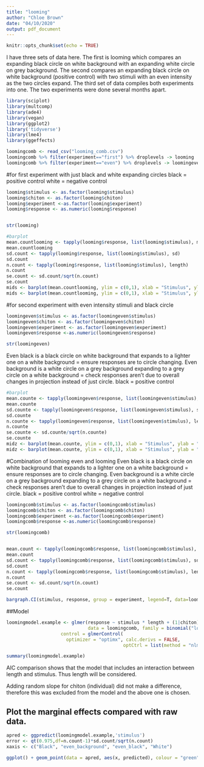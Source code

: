 ```yaml
---
title: "looming"
author: "Chloe Brown"
date: "04/10/2020"
output: pdf_document
---
```


```r
knitr::opts_chunk$set(echo = TRUE)
```

I have three sets of data here. The first is looming which compares an expanding black circle on white background with an expanding white circle on grey background. The second compares an expanding black circle on white background (positive control) with two stimuli with an even intensity as the two circles expand. The third set of data compiles both experiments into one. The two experiments were done several months apart.


```r
library(sciplot)
library(multcomp)
library(ade4)
library(vegan)
library(ggplot2)
library('tidyverse')
library(lme4)
library(ggeffects)
```

```r
loomingcomb <- read_csv("looming_comb.csv")
loomingcomb %>% filter(experiment=="first") %>% droplevels -> looming
loomingcomb %>% filter(experiment=="even") %>% droplevels -> loomingeven
```


#for first experiment with just black and white expanding circles
black = positive control
white = negative control
```r
looming$stimulus <- as.factor(looming$stimulus)
looming$chiton <- as.factor(looming$chiton)
looming$experiment <-as.factor(looming$experiment)
looming$response <- as.numeric(looming$response)


str(looming)
```

```r
#barplot
mean.countlooming <- tapply(looming$response, list(looming$stimulus), mean)
mean.countlooming
sd.count <- tapply(looming$response, list(looming$stimulus), sd)
sd.count
n.count <- tapply(looming$response, list(looming$stimulus), length)
n.count
se.count <- sd.count/sqrt(n.count)
se.count
mids <- barplot(mean.countlooming, ylim = c(0,1), xlab = "Stimulus", ylab = "Shadow Responses Elicited (%)") 
mids <- barplot(mean.countlooming, ylim = c(0,1), xlab = "Stimulus", ylab = "Shadow Responses Elicited (%)") +arrows(mids, mean.countlooming-se.count, mids, mean.countlooming+se.count,code = 3, angle = 90, length = 0.1)

```

#for second experiment with even intensity stimuli and black circle
```r
loomingeven$stimulus <- as.factor(loomingeven$stimulus)
loomingeven$chiton <- as.factor(loomingeven$chiton)
loomingeven$experiment <- as.factor(loomingeven$experiment)
loomingeven$response <-as.numeric(loomingeven$response)

str(loomingeven)
```
Even black is a black circle on white background that expands to a lighter one on a white background = ensure responses are to circle changing.
Even background is a white circle on a grey background expanding to a grey circle on a white background = check responses aren't due to overall changes in projection instead of just circle.
black = positive control
```r
#barplot
mean.counte <- tapply(loomingeven$response, list(loomingeven$stimulus), mean)
mean.counte
sd.counte <- tapply(loomingeven$response, list(loomingeven$stimulus), sd)
sd.counte
n.counte <- tapply(loomingeven$response, list(loomingeven$stimulus), length)
n.counte
se.counte <- sd.counte/sqrt(n.counte)
se.counte
midz <- barplot(mean.counte, ylim = c(0,1), xlab = "Stimulus", ylab = "Shadow Responses Elicited (%)") 
midz <- barplot(mean.counte, ylim = c(0,1), xlab = "Stimulus", ylab = "Shadow Responses Elicited (%)") +arrows(midz, mean.counte-se.counte, midz, mean.counte+se.counte,code = 3, angle = 90, length = 0.1)

```


#Combination of looming even and looming
Even black is a black circle on white background that expands to a lighter one on a white background = ensure responses are to circle changing.
Even background is a white circle on a grey background expanding to a grey circle on a white background = check responses aren't due to overall changes in projection instead of just circle.
black = positive control
white = negative control
```r
loomingcomb$stimulus <- as.factor(loomingcomb$stimulus)
loomingcomb$chiton <- as.factor(loomingcomb$chiton)
loomingcomb$experiment <-as.factor(loomingcomb$experiment)
loomingcomb$response <-as.numeric(loomingcomb$response)

str(loomingcomb)


mean.count <- tapply(loomingcomb$response, list(loomingcomb$stimulus), mean)
mean.count
sd.count <- tapply(loomingcomb$response, list(loomingcomb$stimulus), sd)
sd.count
n.count <- tapply(loomingcomb$response, list(loomingcomb$stimulus), length)
n.count
se.count <- sd.count/sqrt(n.count)
se.count
```


```r
bargraph.CI(stimulus, response, group = experiment, legend=T, data=loomingcomb, ylim=c(0,1), xlab = "Stimulus", ylab = "Response") #tp see black responses separately.

```

##Model

```r
loomingmodel.example <- glmer(response ~ stimulus * length + (1|chiton),
                              data = loomingcomb, family = binomial("logit"),      
                    control = glmerControl(
                      optimizer = "optimx", calc.derivs = FALSE,
                                           optCtrl = list(method = "nlminb", starttests = FALSE)))  

summary(loomingmodel.example)
```
AIC comparison shows that the model that includes an interaction between length and stimulus. Thus length will be considered.

Adding random slope for chiton (individual) did not make a difference, therefore this was excluded from the model and the above one is chosen.

## Plot the marginal effects compared with raw data.

```r
apred <- ggpredict(loomingmodel.example,'stimulus') 
error <- qt(0.975,df=n.count-1)*sd.count/sqrt(n.count)
xaxis <- c("Black", "even_background", "even_black", "White")

ggplot() + geom_point(data = apred, aes(x, predicted), colour = "green") + geom_errorbar(data = apred, aes(x = x, y = predicted, ymin = conf.low, ymax = conf.high), colour = "green") + geom_point(aes(apred$x, mean.count), colour = "black") + geom_errorbar(aes(xaxis, mean.count, ymin=mean.count-error, ymax=mean.count+error))
```



